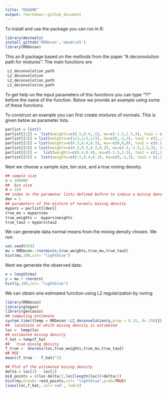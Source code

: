 ```yaml
---
title: "README"
output: rmarkdown::github_document
---
```




To install and use the package you can run in R:
```r
library(devtools)
install_github('RRDecon','omadrid1')
library(RRDecon)
```

This an R package based on the methods from the paper "A deconvolution path for mixtures". The main functions are
```r
 L2_deconvolution_path
 L2_deconvolution
 L2_deconvolution_path
 L1_deconvolution_path
```
To get help on the input parameters of this functions you can type  "??" before the name of the function. Below we provide an example using some of these functions.


To construct an example  you  can first create  mixtures of normals. This is given  below as parameter lists.



```r
parlist = list()
parlist[[1]] =  list(weights=c(0.5,0.4,.1), mu=c(-1.5,1.5,4), tau2 = c(1,2,2))
parlist[[2]] = list(weights=c(1/3,1/3,1/3), mu=c(0,-2,3), tau2 = c(2,.1,.4))
parlist[[3]] = list(weights=c(0.3,0.4,0.3), mu=-c(0,0,0), tau2 = c(0.1,1,9))
parlist[[4]] = list(weights=c(0.2,0.3,0.3,0.2), mu=c(-3,-1.5,1.5,3), tau2 = c(0.01,.01,.01,0.01))
parlist[[5]] =   list(weights=c(0.4,0.4), mu=c(-1.5,1.5), tau2 = c(1,1))
parlist[[6]] =  list(weights=c(0.5,0.4,0.1), mu=c(0,-2,3), tau2 = c(.2,.1,.4))
```


Next we choose  a sample size, bin size, and a true mixing density. 
```r
## sample size
n = 100000  
##  bin size
d = 150
## index to the parameter lists defined before to induce a mixing density  
den = 1
## parameters of the mixture of normals mixing density
mypars = parlist[[den]]
true_mu = mypars$mu
true_weights =  mypars$weights
true_tau2 = mypars$tau2
```

We can generate data normal means from the mixing density chosen. We run:


```r
set.seed(950)
mu = RRDecon::rnormix(n,true_weights,true_mu,true_tau2)
hist(mu,100,col= "lightblue")
```


Next  we generate the observed data:
```r
n = length(mu)
y = mu + rnorm(n)
hist(y,100,col= "lightblue")
```

We can obtain one estimated function using L2 regularization by runing
```r
library(RRDecon)
library(glmgen)
library(genlasso)
## computing estimnate
system.time({temp = RRDecon::L2_deconvolution(y,prop = 0.25, d= 150)})
##  locations at which mixing density is estimated
loc =  temp$loc
## estimated mixing density
f_hat = temp$f_hat
##   true mixing density
f_true =  dnormix(loc,true_weights,true_mu,true_tau2)
## MSE
mean((f_true -  f_hat)^2)

## Plot of the estimated mixing density
delta = loc[2] - loc[1]
mid_points = c(loc-delta/2,loc[length(loc)]+delta/2)
hist(mu,breaks =mid_points,col= "lightblue",prob=TRUE)
lines(loc,f_hat, col='red', lwd=2)
```








